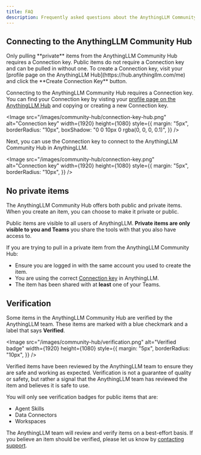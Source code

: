 ```yaml
---
title: FAQ
description: Frequently asked questions about the AnythingLLM Community Hub.
---
```




## Connecting to the AnythingLLM Community Hub

<Callout type="info" emoji="🔑">
Only pulling **private** items from the AnythingLLM Community Hub requires a Connection key. Public items do not require a Connection key and can be pulled in without one.
To create a Connection key, visit your [profile page on the AnythingLLM Hub](https://hub.anythingllm.com/me) and click the **Create Connection Key** button.
</Callout>

Connecting to the AnythingLLM Community Hub requires a Connection key. You can find your Connection key by visting your [profile page on the AnythingLLM Hub](https://hub.anythingllm.com/me) and copying or creating a new Connection key.

<Image 
  src="/images/community-hub/connection-key-hub.png" 
  alt="Connection key"
  width={1920} 
  height={1080} 
  style={{
    margin: "5px",
    borderRadius: "10px",
    boxShadow: "0 0 10px 0 rgba(0, 0, 0, 0.1)",
  }}
/>

Next, you can use the Connection key to connect to the AnythingLLM Community Hub in AnythingLLM.

<Image 
  src="/images/community-hub/connection-key.png" 
  alt="Connection key"
  width={1920} 
  height={1080} 
  style={{
    margin: "5px",
    borderRadius: "10px",
  }}
/>

## No private items

The AnythingLLM Community Hub offers both public and private items. When you create an item, you can choose to make it private or public.

Public items are visible to all users of AnythingLLM. **Private items are only visible to you and Teams** you share the tools with that you also have access to.

If you are trying to pull in a private item from the AnythingLLM Community Hub:

- Ensure you are logged in with the same account you used to create the item.
- You are using the correct [Connection key](#connecting-to-the-anythingllm-community-hub) in AnythingLLM.
- The item has been shared with at **least** one of your Teams.


## Verification

Some items in the AnythingLLM Community Hub are verified by the AnythingLLM team. These items are marked with a blue checkmark and a label that says **Verified**.

<Image 
  src="/images/community-hub/verification.png" 
  alt="Verified badge"
  width={1920} 
  height={1080} 
  style={{
    margin: "5px",
    borderRadius: "10px",
  }}
/>

Verified items have been reviewed by the AnythingLLM team to ensure they are safe and working as expected. Verification is not a guarantee of quality or safety, but rather a signal that the AnythingLLM team has reviewed the item and believes it is safe to use.

You will only see verification badges for public items that are:
- Agent Skills
- Data Connectors
- Workspaces

The AnythingLLM team will review and verify items on a best-effort basis. If you believe an item should be verified, please let us know by [contacting support](mailto:team@anythingllm.com).
